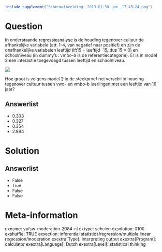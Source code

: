 ```r
include_supplement("Schermafbeelding__2019-01-30__om__17.45.24.png")
```

Question
========
In onderstaande regressieanalyse is de houding tegenover cultuur de
afhankelijke variabele (att: 1-4, van negatief naar positief) en zijn de
onafhankelijke variabelen leeftijd (lft15 = leeftijd -15, dus 15 = 0) en
schoolniveau (in dummy’s : vmbo-b is de referentiecategorie). Er is in
model 2 een interactie toegevoegd tussen leeftijd en schoolniveau.  
  
![](Schermafbeelding__2019-01-30__om__17.45.24.png)
  
Hoe groot is volgens model 2 in de steekproef het verschil in houding
tegenover cultuur tussen vwo- en vmbo-b leerlingen met een leeftijd van
16 jaar?

Answerlist
----------
* 0.303
* 0.327
* 0.354
* 2.894

Solution
========










Answerlist
----------
* False
* True
* False
* False

Meta-information
================
exname: vufsw-moderation-2084-nl
extype: schoice
exsolution: 0100
exshuffle: TRUE
exsection: inferential statistics/regression/multiple linear regression/moderation
exextra[Type]: interpreting output
exextra[Program]: calculator
exextra[Language]: Dutch
exextra[Level]: statistical thinking

